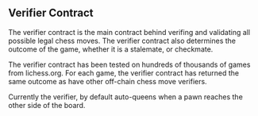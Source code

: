 ## Verifier Contract

The verifier contract is the main contract behind verifing and validating all possible legal chess moves. The verifier contract also determines the outcome of the game, whether it is a stalemate, or checkmate.

The verifier contract has been tested on hundreds of thousands of games from lichess.org. For each game, the verifier contract has returned the same outcome as have other off-chain chess move verifiers. 

Currently the verifier, by default auto-queens when a pawn reaches the other side of the board. 
